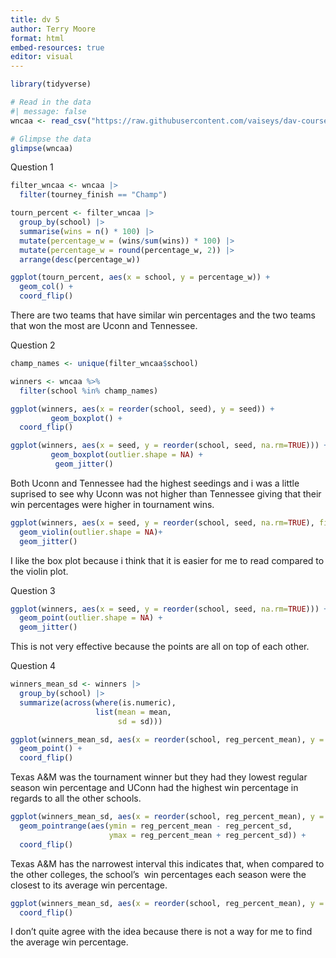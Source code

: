 ```yaml
---
title: dv 5
author: Terry Moore
format: html
embed-resources: true
editor: visual
---
```


```r
library(tidyverse)

# Read in the data 
#| message: false
wncaa <- read_csv("https://raw.githubusercontent.com/vaiseys/dav-course/main/Data/wncaa.csv")

# Glimpse the data 
glimpse(wncaa)
```

Question 1

```r
filter_wncaa <- wncaa |>
  filter(tourney_finish == "Champ")
```

```r
tourn_percent <- filter_wncaa |>
  group_by(school) |>
  summarise(wins = n() * 100) |>
  mutate(percentage_w = (wins/sum(wins)) * 100) |>
  mutate(percentage_w = round(percentage_w, 2)) |>
  arrange(desc(percentage_w))
```

```r
ggplot(tourn_percent, aes(x = school, y = percentage_w)) + 
  geom_col() +
  coord_flip()
```

There are two teams that have similar win percentages and the two teams that won the most are Uconn and Tennessee.

Question 2

```r
champ_names <- unique(filter_wncaa$school)
```

```r
winners <- wncaa %>% 
  filter(school %in% champ_names)
```

```r
ggplot(winners, aes(x = reorder(school, seed), y = seed)) +
         geom_boxplot() +
  coord_flip()
```

```r
ggplot(winners, aes(x = seed, y = reorder(school, seed, na.rm=TRUE))) +
         geom_boxplot(outlier.shape = NA) +
          geom_jitter() 
```

Both Uconn and Tennessee had the highest seedings and i was a little suprised to see why Uconn was not higher than Tennessee giving that their win percentages were higher in tournament wins.

```r
ggplot(winners, aes(x = seed, y = reorder(school, seed, na.rm=TRUE), fill = school)) +
  geom_violin(outlier.shape = NA)+
  geom_jitter()
```

I like the box plot because i think that it is easier for me to read compared to the violin plot.

Question 3

```r
ggplot(winners, aes(x = seed, y = reorder(school, seed, na.rm=TRUE))) +
  geom_point(outlier.shape = NA) +
  geom_jitter()

```

This is not very effective because the points are all on top of each other.

Question 4

```r
winners_mean_sd <- winners |> 
  group_by(school) |> 
  summarize(across(where(is.numeric),
                   list(mean = mean,
                        sd = sd)))
```

```r
ggplot(winners_mean_sd, aes(x = reorder(school, reg_percent_mean), y = reg_percent_mean)) +
  geom_point() +
  coord_flip()
```

Texas A&M was the tournament winner but they had they lowest regular season win percentage and UConn had the highest win percentage in regards to all the other schools.

```r
ggplot(winners_mean_sd, aes(x = reorder(school, reg_percent_mean), y = reg_percent_mean)) +
  geom_pointrange(aes(ymin = reg_percent_mean - reg_percent_sd,
                      ymax = reg_percent_mean + reg_percent_sd)) +
  coord_flip()
```

Texas A&M has the narrowest interval this indicates that, when compared to the other colleges, the school's  win percentages each season were the closest to its average win percentage.

```r
ggplot(winners_mean_sd, aes(x = reorder(school, reg_percent_mean), y = reg_percent_mean)) + geom_linerange(aes(ymin = reg_percent_mean - reg_percent_sd,                                            ymax = reg_percent_mean + reg_percent_sd))+
  coord_flip()
```

I don't quite agree with the idea because there is not a way for me to find the average win percentage.
